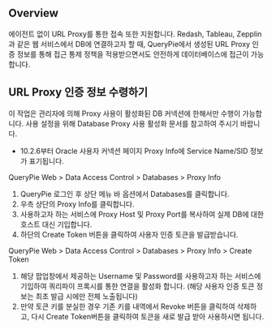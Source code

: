 ## Overview
에이전트 없이 URL Proxy를 통한 접속 또한 지원합니다. Redash, Tableau, Zepplin 과 같은 웹 서비스에서 DB에 연결하고자 할 때, QueryPie에서 생성된 URL Proxy 인증 정보를 통해 접근 통제 정책을 적용받으면서도 안전하게 데이터베이스에 접근이 가능합니다.

## URL Proxy 인증 정보 수령하기
이 작업은 관리자에 의해 Proxy 사용이 활성화된 DB 커넥션에 한해서만 수행이 가능합니다. 사용 설정을 위해 Database Proxy 사용 활성화 문서를 참고하여 주시기 바랍니다.

* 10.2.6부터 Oracle 사용자 커넥션 페이지 Proxy Info에 Service Name/SID 정보가 표기됩니다.

QueryPie Web &gt; Data Access Control &gt; Databases &gt; Proxy Info

1. QueryPie 로그인 후 상단 메뉴 바 옵션에서 Databases를 클릭합니다.
2. 우측 상단의 Proxy Info를 클릭합니다.
3. 사용하고자 하는 서비스에 Proxy Host 및 Proxy Port를 복사하여 실제 DB에 대한 호스트 대신 기입합니다.
4. 하단의 Create Token 버튼을 클릭하여 사용자 인증 토큰을 발급받습니다.

QueryPie Web &gt; Data Access Control &gt; Databases &gt; Proxy Info &gt; Create Token

1. 해당 팝업창에서 제공하는 Username 및 Password를 사용하고자 하는 서비스에 기입하여 쿼리파이 프록시를 통한 연결을 활성화 합니다. (해당 사용자 인증 토큰 정보는 최초 발급 시에만 전체 노출됩니다)
2. 만약 토큰 키를 분실한 경우 기존 키를 내역에서 Revoke 버튼을 클릭하여 삭제하고, 다시 Create Token버튼을 클릭하여 토큰을 새로 발급 받아 사용하시면 됩니다.
